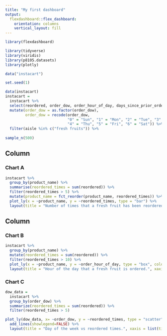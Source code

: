 ```yaml
---
title: "My first dashboard" 
output: 
  flexdashboard::flex_dashboard:
    orientation: columns
    vertical_layout: fill
---
```


```r
library(flexdashboard)

library(tidyverse)
library(viridis)
library(p8105.datasets)
library(plotly)
```

```r
data("instacart")

set.seed(1)

data(instacart)
instacart = 
  instacart %>% 
  select(reordered, order_dow, order_hour_of_day, days_since_prior_order, product_name, aisle) %>% 
  mutate(order_dow = as.factor(order_dow),
         order_dow = recode(order_dow, 
                            "0" = "Sun", "1" = "Mon", "2" = "Tue", "3" = "Wed", 
                            "4" = "Thu", "5" = "Fri", "6" = "Sat")) %>% 
  filter(aisle %in% c("fresh fruits")) %>% 
  
sample_n(500)
```

Column {data-width=650}
-----------------------------------------------------------------------

### Chart A

```r
instacart %>%
  group_by(product_name) %>% 
  summarise(reordered_times = sum(reordered)) %>% 
  filter(reordered_times > 5) %>% 
  mutate(product_name = fct_reorder(product_name, reordered_times)) %>% 
  plot_ly(x = ~product_name, y = ~reordered_times, type = "bar") %>% 
  layout(title = "Number of times that a fresh fruit has been reordered.", xaxis = list(title  = "product name"), yaxis = list(title = "reordered times"))
```

Column {data-width=350}
-----------------------------------------------------------------------

### Chart B

```r
instacart %>% 
  group_by(product_name) %>%
  mutate(reordered_times = sum(reordered)) %>% 
  filter(reordered_times > 10) %>%
  plot_ly(x = ~product_name, y = ~order_hour_of_day, type = "box", color = ~product_name, colors = "Set2") %>% 
  layout(title = "Hour of the day that a fresh fruit is ordered.", xaxis = list(title  = "product name"), yaxis = list(title = "hour of the day"))
```

### Chart C

```r
dow_data =
  instacart %>% 
  group_by(order_dow) %>% 
  summarize(reordered_times = sum(reordered)) %>% 
  filter(reordered_times > 5) 

plot_ly(dow_data, x= ~order_dow, y = ~reordered_times, type = "scatter", mode = "markers") %>% 
  add_lines(showlegend=FALSE) %>% 
  layout(title = "Day of the week vs reordered times.", xaxis = list(title  = "day of the week"), yaxis = list(title = "reordered times"))
```

